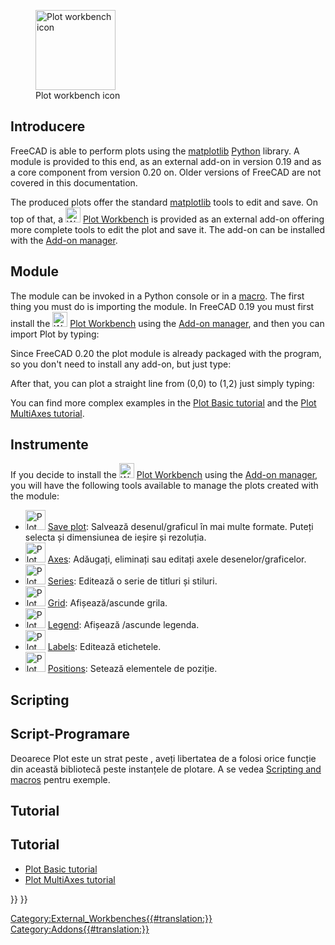 <languages/>

[[Image:Workbench_Plot.svg|thumb|128px|Plot workbench icon]]

{{TOCright}}

== Introducere ==

FreeCAD is able to perform plots using the [https://matplotlib.org/ matplotlib] [[Python|Python]] library. A module is provided to this end, as an external add-on in version 0.19 and as a core component from version 0.20 on. Older versions of FreeCAD are not covered in this documentation.

The produced plots offer the standard [https://matplotlib.org/ matplotlib] tools to edit and save. On top of that, a [[Image:Workbench_Plot.svg|24px]] [[Plot_Workbench|Plot Workbench]] is provided as an external add-on offering more complete tools to edit the plot and save it. The add-on can be installed with the [[Std_AddonMgr|Add-on manager]].

==Module==

The module can be invoked in a Python console or in a [[Macros|macro]]. The first thing you must do is importing the module. In FreeCAD 0.19 you must first install the [[Image:Workbench_Plot.svg|24px]] [[Plot_Workbench|Plot Workbench]] using the [[Std_AddonMgr|Add-on manager]], and then you can import Plot by typing:

{{Code|code=
from freecad.plot import Plot
}}

Since FreeCAD 0.20 the plot module is already packaged with the program, so you don't need to install any add-on, but just type:

{{Code|code=
from FreeCAD.Plot import Plot
}}

After that, you can plot a straight line from (0,0) to (1,2) just simply typing:

{{Code|code=
Plot.plot([0, 1], [0, 2])
}}

You can find more complex examples in the [[Plot_Basic_tutorial|Plot Basic tutorial]] and the [[Plot_MultiAxes_tutorial|Plot MultiAxes tutorial]].

==Instrumente==

If you decide to install the [[Image:Workbench_Plot.svg|24px]] [[Plot_Workbench|Plot Workbench]] using the [[Std_AddonMgr|Add-on manager]], you will have the following tools available to manage the plots created with the module:

* [[Image:Plot_Save.png|32px]] [[Plot_Save|Save plot]]: Salvează desenul/graficul în mai multe formate. Puteți selecta și dimensiunea de ieșire și rezoluția.
* [[Image:Plot_Axes.png|32px]] [[Plot_Axes|Axes]]: Adăugați, eliminați sau editați axele desenelor/graficelor.
* [[Image:Plot_Series.png|32px]] [[Plot_Series|Series]]: Editează o serie de titluri și stiluri.
* [[Image:Plot_Grid.png|32px]] [[Plot_Grid|Grid]]: Afișează/ascunde grila.
* [[Image:Plot_Legend.png|32px]] [[Plot_Legend|Legend]]: Afișează /ascunde legenda.
* [[Image:Plot_Labels.png|32px]] [[Plot_Labels|Labels]]: Editează etichetele.
* [[Image:Plot_Positions.png|32px]] [[Plot_Positions|Positions]]: Setează elementele de poziție.

==Scripting==

==Script-Programare==
Deoarece Plot este un strat peste {{incode|matplotlib}}, aveți libertatea de a folosi orice funcție din această bibliotecă peste instanțele de plotare. A se vedea [[Scripting_and_macros|Scripting and macros]] pentru exemple.

==Tutorial==

==Tutorial==
* [[Plot Basic tutorial]]
* [[Plot MultiAxes tutorial]]


{{Plot_Tools_navi{{#translation:}}}}
{{Userdocnavi{{#translation:}}}}
[[Category:External_Workbenches{{#translation:}}]]
[[Category:Addons{{#translation:}}]]